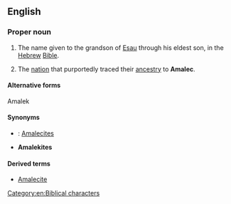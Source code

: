==English==
{{wikipedia}}

===Proper noun===
{{en-proper noun}}

# {{biblical}} The name given to the grandson of [[Esau]] through his eldest son, in the [[Hebrew]] [[Bible]].
# The [[nation]] that purportedly traced their [[ancestry]] to '''Amalec'''.

====Alternative forms====
Amalek

====Synonyms====
*{{italbrac|nation descended from Amalec}}: [[Amalecite]]s
*'''Amalekites'''

====Derived terms====
*[[Amalecite]]

[[Category:en:Biblical characters]]